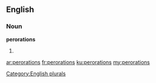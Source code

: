 ==English==

===Noun===
'''perorations'''

# {{plural of|peroration}}

[[Category:English plurals]]

[[ar:perorations]]
[[fr:perorations]]
[[ku:perorations]]
[[my:perorations]]